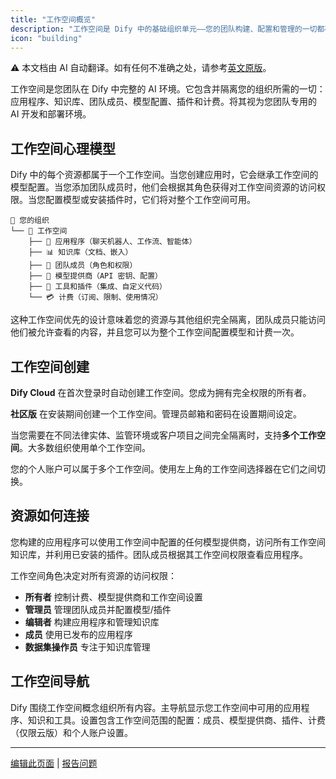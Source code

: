 ```yaml
---
title: "工作空间概览"
description: "工作空间是 Dify 中的基础组织单元——您的团队构建、配置和管理的一切都存在于工作空间中"
icon: "building"
---
```


<Note> ⚠️ 本文档由 AI 自动翻译。如有任何不准确之处，请参考[英文原版](../../../../en/documentation/pages/workspace/readme.mdx)。</Note>

工作空间是您团队在 Dify 中完整的 AI 环境。它包含并隔离您的组织所需的一切：应用程序、知识库、团队成员、模型配置、插件和计费。将其视为您团队专用的 AI 开发和部署环境。

## 工作空间心理模型

Dify 中的每个资源都属于一个工作空间。当您创建应用时，它会继承工作空间的模型配置。当您添加团队成员时，他们会根据其角色获得对工作空间资源的访问权限。当您配置模型或安装插件时，它们将对整个工作空间可用。

```
🏢 您的组织
└── 📁 工作空间
    ├── 🤖 应用程序（聊天机器人、工作流、智能体）
    ├── 📊 知识库（文档、嵌入）
    ├── 👥 团队成员（角色和权限） 
    ├── 🧠 模型提供商（API 密钥、配置）
    ├── 🔧 工具和插件（集成、自定义代码）
    └── 💳 计费（订阅、限制、使用情况）
```

这种工作空间优先的设计意味着您的资源与其他组织完全隔离，团队成员只能访问他们被允许查看的内容，并且您可以为整个工作空间配置模型和计费一次。

## 工作空间创建

**Dify Cloud** 在首次登录时自动创建工作空间。您成为拥有完全权限的所有者。

**社区版** 在安装期间创建一个工作空间。管理员邮箱和密码在设置期间设定。

当您需要在不同法律实体、监管环境或客户项目之间完全隔离时，支持**多个工作空间**。大多数组织使用单个工作空间。

<Info>
您的个人账户可以属于多个工作空间。使用左上角的工作空间选择器在它们之间切换。
</Info>

## 资源如何连接

您构建的应用程序可以使用工作空间中配置的任何模型提供商，访问所有工作空间知识库，并利用已安装的插件。团队成员根据其工作空间权限查看应用程序。

工作空间角色决定对所有资源的访问权限：
- **所有者** 控制计费、模型提供商和工作空间设置
- **管理员** 管理团队成员并配置模型/插件  
- **编辑者** 构建应用程序和管理知识库
- **成员** 使用已发布的应用程序
- **数据集操作员** 专注于知识库管理

## 工作空间导航

Dify 围绕工作空间概念组织所有内容。主导航显示您工作空间中可用的应用程序、知识和工具。设置包含工作空间范围的配置：成员、模型提供商、插件、计费（仅限云版）和个人账户设置。

---

[编辑此页面](https://github.com/langgenius/dify-docs/edit/main/en/guides/workspace/app.mdx) | [报告问题](https://github.com/langgenius/dify-docs/issues/new?template=docs.yml)